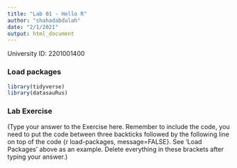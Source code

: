 ```yaml
---
title: "Lab 01 - Hello R"
author: "shahadabdulah"
date: "2/1/2021"
output: html_document
---
```


University ID: 2201001400

### Load packages

```r
library(tidyverse) 
library(datasauRus)
```


### Lab Exercise

(Type your answer to the Exercise here. Remember to include the code, you need to put the code between three backticks followed by the following line on top of the code {r load-packages, message=FALSE}. See 'Load Packages' above as an example. Delete everything in these brackets after typing your answer.)